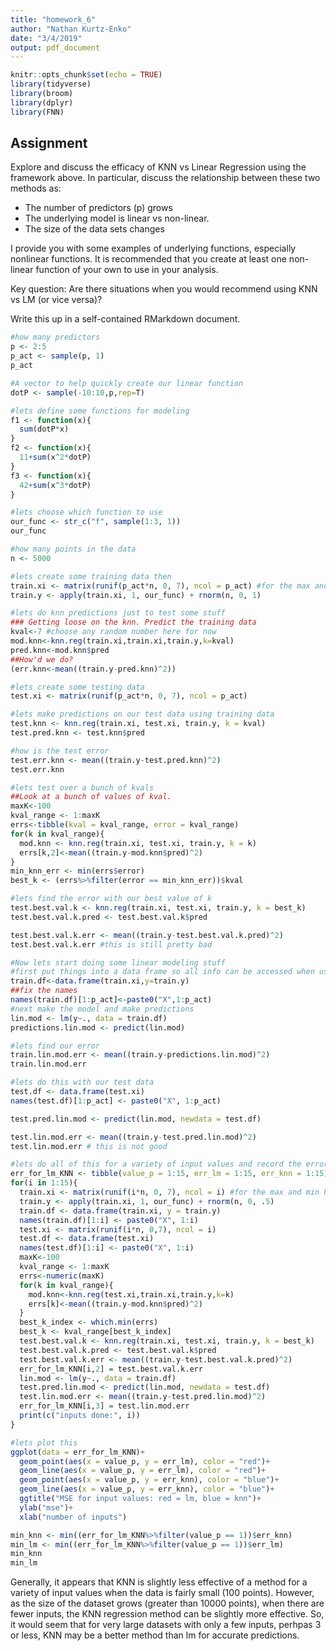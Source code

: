 ```yaml
---
title: "homework_6"
author: "Nathan Kurtz-Enko"
date: "3/4/2019"
output: pdf_document
---
```


```r
knitr::opts_chunk$set(echo = TRUE)
library(tidyverse)
library(broom)
library(dplyr)
library(FNN)
```

## Assignment
Explore and discuss the efficacy of KNN vs Linear Regression using the framework above. In particular, discuss the relationship between
these two methods as:

* The number of predictors (p) grows
* The underlying model is linear vs non-linear.
* The size of the data sets changes

I provide you with some examples of underlying functions, especially nonlinear functions. It is recommended that you create at least one non-linear function of your own to use in your analysis.

Key question: Are there situations when you would recommend using KNN vs LM (or vice versa)? 

Write this up in a self-contained RMarkdown document. 


```r
#how many predictors
p <- 2:5
p_act <- sample(p, 1)
p_act
```

```r
#A vector to help quickly create our linear function
dotP <- sample(-10:10,p,rep=T)

#lets define some functions for modeling
f1 <- function(x){
  sum(dotP*x)
}
f2 <- function(x){
  11+sum(x^2*dotP)
}
f3 <- function(x){
  42+sum(x^3*dotP)
}
```

```r
#lets choose which function to use
our_func <- str_c("f", sample(1:3, 1))
our_func
```
```r
#how many points in the data
n <- 5000

#lets create some training data then
train.xi <- matrix(runif(p_act*n, 0, 7), ncol = p_act) #for the max and min here, choose any numbers, it doesn't really matter
train.y <- apply(train.xi, 1, our_func) + rnorm(n, 0, 1)
```

```r
#lets do knn predictions just to test some stuff
### Getting loose on the knn. Predict the training data
kval<-7 #choose any random number here for now
mod.knn<-knn.reg(train.xi,train.xi,train.y,k=kval)
pred.knn<-mod.knn$pred
##How'd we do?
(err.knn<-mean((train.y-pred.knn)^2))
```

```r
#lets create some testing data
test.xi <- matrix(runif(p_act*n, 0, 7), ncol = p_act)

#lets make predictions on our test data using training data
test.knn <- knn.reg(train.xi, test.xi, train.y, k = kval)
test.pred.knn <- test.knn$pred

#how is the test error
test.err.knn <- mean((train.y-test.pred.knn)^2)
test.err.knn
```

```r
#lets test over a bunch of kvals
##Look at a bunch of values of kval.
maxK<-100
kval_range <- 1:maxK
errs<-tibble(kval = kval_range, error = kval_range)
for(k in kval_range){
  mod.knn <- knn.reg(train.xi, test.xi, train.y, k = k)
  errs[k,2]<-mean((train.y-mod.knn$pred)^2)
}
min_knn_err <- min(errs$error)
best_k <- (errs%>%filter(error == min_knn_err))$kval

```

```r
#lets find the error with our best value of k
test.best.val.k <- knn.reg(train.xi, test.xi, train.y, k = best_k)
test.best.val.k.pred <- test.best.val.k$pred

test.best.val.k.err <- mean((train.y-test.best.val.k.pred)^2)
test.best.val.k.err #this is still pretty bad
```

```r
#Now lets start doing some linear modeling stuff
#first put things into a data frame so all info can be accessed when using lm()
train.df<-data.frame(train.xi,y=train.y)
##fix the names
names(train.df)[1:p_act]<-paste0("X",1:p_act)
#next make the model and make predictions
lin.mod <- lm(y~., data = train.df)
predictions.lin.mod <- predict(lin.mod)

#lets find our error
train.lin.mod.err <- mean((train.y-predictions.lin.mod)^2)
train.lin.mod.err
```

```r
#lets do this with our test data
test.df <- data.frame(test.xi)
names(test.df)[1:p_act] <- paste0("X", 1:p_act)

test.pred.lin.mod <- predict(lin.mod, newdata = test.df)

test.lin.mod.err <- mean((train.y-test.pred.lin.mod)^2)
test.lin.mod.err # this is not good
```

```r
#lets do all of this for a variety of input values and record the errors into a tibble and plot
err_for_lm_KNN <- tibble(value_p = 1:15, err_lm = 1:15, err_knn = 1:15)
for(i in 1:15){
  train.xi <- matrix(runif(i*n, 0, 7), ncol = i) #for the max and min here, choose any numbers, it doesn't really matter
  train.y <- apply(train.xi, 1, our_func) + rnorm(n, 0, .5)
  train.df <- data.frame(train.xi, y = train.y)
  names(train.df)[1:i] <- paste0("X", 1:i)
  test.xi <- matrix(runif(i*n, 0,7), ncol = i)
  test.df <- data.frame(test.xi)
  names(test.df)[1:i] <- paste0("X", 1:i)
  maxK<-100
  kval_range <- 1:maxK
  errs<-numeric(maxK)
  for(k in kval_range){
    mod.knn<-knn.reg(test.xi,train.xi,train.y,k=k)
    errs[k]<-mean((train.y-mod.knn$pred)^2)
  }
  best_k_index <- which.min(errs)
  best_k <- kval_range[best_k_index]
  test.best.val.k <- knn.reg(train.xi, test.xi, train.y, k = best_k)
  test.best.val.k.pred <- test.best.val.k$pred
  test.best.val.k.err <- mean((train.y-test.best.val.k.pred)^2)
  err_for_lm_KNN[i,2] = test.best.val.k.err
  lin.mod <- lm(y~., data = train.df)
  test.pred.lin.mod <- predict(lin.mod, newdata = test.df)
  test.lin.mod.err <- mean((train.y-test.pred.lin.mod)^2)
  err_for_lm_KNN[i,3] = test.lin.mod.err
  print(c("inputs done:", i))
}
```

```r
#lets plot this
ggplot(data = err_for_lm_KNN)+
  geom_point(aes(x = value_p, y = err_lm), color = "red")+
  geom_line(aes(x = value_p, y = err_lm), color = "red")+
  geom_point(aes(x = value_p, y = err_knn), color = "blue")+
  geom_line(aes(x = value_p, y = err_knn), color = "blue")+
  ggtitle("MSE for input values: red = lm, blue = knn")+
  ylab("mse")+
  xlab("number of inputs")
```

```r
min_knn <- min((err_for_lm_KNN%>%filter(value_p == 1))$err_knn)
min_lm <- min((err_for_lm_KNN%>%filter(value_p == 1))$err_lm)
min_knn 
min_lm
```


Generally, it appears that KNN is slightly less effective of a method for a variety of input values when the data is fairly small (100 points). However, as the size of the dataset grows (greater than 10000 points), when there are fewer inputs, the KNN regression method can be slightly more effective. So, it would seem that for very large datasets with only a few inputs, perhpas 3 or less, KNN may be a better method than lm for accurate predictions. 